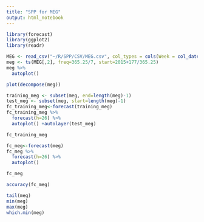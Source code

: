 ```yaml
---
title: "SPP for MEG"
output: html_notebook
---
```


```r
library(forecast)
library(ggplot2)
library(readr)
```

```r
MEG <- read_csv("~/R/SPP/CSV/MEG.csv", col_types = cols(Week = col_date(format = "%Y-%m-%d")))
meg <- ts(MEG[,2], freq=365.25/7, start=2015+177/365.25)
meg %>%
  autoplot()
```

```r
plot(decompose(meg))
```

```r
training_meg <- subset(meg, end=length(meg)-1)
test_meg <- subset(meg, start=length(meg)-1)
fc_training_meg<-forecast(training_meg)
fc_training_meg %>%
  forecast(h=26) %>%
  autoplot() +autolayer(test_meg)
```

```r
fc_training_meg
```

```r
fc_meg<-forecast(meg)
fc_meg %>%
  forecast(h=26) %>%
  autoplot()
```

```r
fc_meg
```

```r
accuracy(fc_meg)
```

```r
tail(meg)
min(meg)
max(meg)
which.min(meg)
```